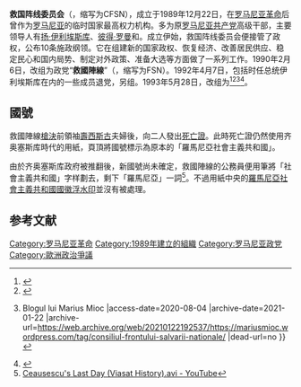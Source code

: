 {{NoteTA
|1=zh-cn:齐奥塞斯库; zh-hk:壽西斯古; zh-tw:希奧塞古;
}}
{{Infobox Former Country
|conventional_long_name =羅馬尼亞<br><small>{{lang|ro|România}}</small>
|common_name = 羅馬尼亞
|continent = [[歐洲|歐洲]]
|country = 羅馬尼亞
|era = 冷戰
|event_start = [[1989年羅馬尼亞革命|羅馬尼亞革命]]
|event_end = 改組為政黨
|year_start = 1989年
|year_end = 1990年
|date_start = 12月22日
|date_end = 2月6日
|flag = 羅馬尼亞國旗
|flag_type = 國旗
|symbol = 羅馬尼亞國徽
|symbol_type = 國徽
|p1 = 羅馬尼亞社會主義共和國
|flag_p1 = Flag of Romania (1965-1989).svg
|s1 = 羅馬尼亞
|flag_s1 = Flag of Romania.svg
|image_flag = Flag of Romania (1989 revolution).svg
|image_coat = Emblem of Romania (de facto, 1990-1992).svg
|image_map = Romania 1956-1990.svg
|national_anthem = "Deșteaptă-te, române!"<br />（《[[醒来吧，罗马尼亚人|醒来吧，罗马尼亚人]]》）<br /> <div style="display:inline-block;margin-top:0.4em;">
[[File:Desteapta-te,_romane!.ogg|center]]</div>
|common_languages = [[羅馬尼亞語|羅馬尼亞語]]
|capital = 布加勒斯特
|government_type = [[臨時政府|臨時政府]]
|legislature = [[羅馬尼亞議會|羅馬尼亞議會]]
|title_leader = 救國陣線委員會<small>（1989年12月22日-26日）</small><br>[[羅馬尼亞總統|羅馬尼亞救國陣線委員會主席]]<small>（1989年12月26日-1990年2月6日）</small>
|leader1 = [[揚·伊利埃斯庫|揚·伊利埃斯庫]]
|year_leader1 = 1989-1990
|title_representative = 
|representative1 = 
|year_representative1 = 
|title_deputy = [[羅馬尼亞總理|羅馬尼亞總理]]
|deputy1 = [[彼得·羅曼|彼得·羅曼]]
|year_deputy1 = 1989－1990
|stat_year1 = 1989年
|stat_area1 = 237500
|stat_pop1 = 23151564 <!--1 VII 1989-->
|stat_year2 = 
|stat_area2 = 
|stat_pop2 = 
|currency = [[羅馬尼亞列伊|羅馬尼亞列伊]] （ROL）
|footnotes=
}}
'''救国阵线委员会'''（{{lang-ro|Consiliul Frontului Salvării Naţionale}}，缩写为CFSN），成立于1989年12月22日，在[[罗马尼亚革命|罗马尼亚革命]]后曾作为[[罗马尼亚|罗马尼亚]]的临时国家最高权力机构。{{le|救国阵线委员会成员名单|List of members of the National Salvation Front Council|成员}}多为原[[罗马尼亚共产党|罗马尼亚共产党]]高级干部，主要领导人有[[扬·伊利埃斯库|扬·伊利埃斯库]]、[[彼得·罗曼|彼得·罗曼]]和{{le|杜米特鲁·马兹卢|Dumitru Mazilu}}。成立伊始，救国阵线委员会便接管了政权，公布10条施政纲领。它在组建新的国家政权、恢复经济、改善居民供应、稳定民心和国内局势、制定对外政策、准备大选等方面做了一系列工作。1990年2月6日，改组为政党“'''救國陣線'''”（{{lang|ro|Frontului Salvării Naţionale}}，缩写为FSN）。1992年4月7日，包括时任总统伊利埃斯库在内的一些成员退党，另组{{le|民主救国阵线|Democratic National Salvation Front}}。1993年5月28日，改组为{{le|民主党 (罗马尼亚)|Democratic Party (Romania)|民主党}}<ref>{{Cite web |url=http://enciclopediaromaniei.ro/wiki/Consiliul_Frontului_Salv%C4%83rii_Na%C5%A3ionale |title=Consiliul Frontului Salvării Naţionale - Enciclopedia României |access-date=2020-08-04 |archive-date=2020-07-06 |archive-url=https://web.archive.org/web/20200706220128/http://enciclopediaromaniei.ro/wiki/Consiliul_Frontului_Salv%C4%83rii_Na%C5%A3ionale |dead-url=no }}</ref><ref>{{Cite web |url=https://www.rfi.ro/politica-108661-transformarea-partid-frontului-salvarii-nationale |title=Pagina de istorie: Transformarea în partid a Frontului Salvării Naționale |access-date=2020-08-04 |archive-date=2021-02-09 |archive-url=https://web.archive.org/web/20210209120043/https://www.rfi.ro/politica-108661-transformarea-partid-frontului-salvarii-nationale |dead-url=no }}</ref><ref>{{Cite web |url=https://mariusmioc.wordpress.com/tag/consiliul-frontului-salvarii-nationale/ |title=Consiliul Frontului Salvării Naţionale {{!}} Blogul lui Marius Mioc |access-date=2020-08-04 |archive-date=2021-01-22 |archive-url=https://web.archive.org/web/20210122192537/https://mariusmioc.wordpress.com/tag/consiliul-frontului-salvarii-nationale/ |dead-url=no }}</ref><ref>{{Cite web |url=http://legislatie.just.ro/Public/DetaliiDocumentAfis/697 |title=DECRET-LEGE 10 31/12/1989 - Portal Legislativ |access-date=2020-08-04 |archive-date=2021-01-16 |archive-url=https://web.archive.org/web/20210116180214/http://legislatie.just.ro/Public/DetaliiDocumentAfis/697 |dead-url=no }}</ref>。

== 國號 ==
救國陣線[[槍決|槍決]]前領袖[[壽西斯古|壽西斯古]]夫婦後，向二人發出[[死亡證|死亡證]]。此時死亡證仍然使用齐奥塞斯库時代的用紙，頁頂將國號標示為原本的「羅馬尼亞社會主義共和國」。

由於齐奥塞斯库政府被推翻後，新國號尚未確定，救國陣線的公務員便用筆將「社會主義共和國」字样劃去，剩下「羅馬尼亞」一詞<ref>[https://youtube.com/qBrHOg2Ih4w?t=1123 Ceausescu's Last Day (Viasat History).avi - YouTube]</ref>。不過用紙中央的[[羅馬尼亞國徽|羅馬尼亞社會主義共和國國徽]][[浮水印|浮水印]]並沒有被處理。

== 参考文献 ==
{{Reflist}}

[[Category:罗马尼亚革命|Category:罗马尼亚革命]]
[[Category:1989年建立的組織|Category:1989年建立的組織]]
[[Category:罗马尼亚政党|Category:罗马尼亚政党]]
[[Category:歐洲政治爭議|Category:歐洲政治爭議]]